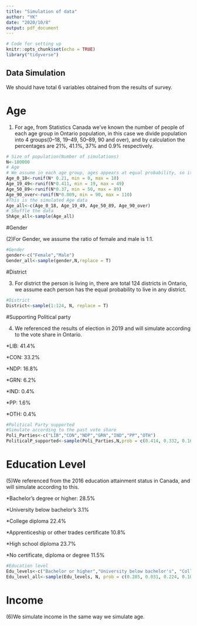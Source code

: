 ```yaml
---
title: "Simulation of data"
author: "YK"
date: "2020/10/8"
output: pdf_document
---
```


```r
# Code for setting up
knitr::opts_chunk$set(echo = TRUE)
library("tidyverse")
```

## Data Simulation

We should have total 6 variables obtained from the results of survey.

# Age

(1) For age, from Statistics Canada we've known the number of people of each age group in Ontario population, in this case we divide population into 4 groups(0--18, 19--49, 50--89, 90 and over), and by calculation the percentages are 21%, 41.1%, 37% and 0.9% respectively.

```r
# Size of population(Number of simulations)
N<-100000
# Age
# We assume in each age group, ages appears at equal probability, so it follows a uniform distribution.
Age_0_18<-runif(N* 0.21, min = 0, max = 18)
Age_19_49<-runif(N*0.411, min = 19, max = 49)
Age_50_89<-runif(N*0.37, min = 50, max = 89)
Age_90_over<-runif(N*0.009, min = 90, max = 110)
#This is the simulated Age data
Age_all<-c(Age_0_18, Age_19_49, Age_50_89, Age_90_over)
# Shuffle the data
ShAge_all<-sample(Age_all)

```

#Gender

(2)For Gender, we assume the ratio of female and male is 1:1.

```r
#Gender
gender<-c("Female","Male")
Gender_all<-sample(gender,N,replace = T)
```

#District

(3) For district the person is living in, there are total 124 districts in Ontario, we assume each person has the equal probability to live in any district.

```r
#District
District<-sample(1:124, N, replace = T)
```

#Supporting Political party

(4) We referenced the results of election in 2019 and will simulate according to the vote share in Ontario.

*LIB: 41.4%

*CON: 33.2%

*NDP: 16.8%

*GRN: 6.2%

*IND: 0.4%

*PP: 1.6%

*OTH: 0.4%

```r
#Political Party supported
#Simulate according to the past vote share
Poli_Parties<-c("LIB","CON","NDP","GRN","IND","PP","OTH")
PoliticalP_supported<-sample(Poli_Parties,N,prob = c(0.414, 0.332, 0.168, 0.062, 0.004, 0.016, 0.004), replace = T)
```

# Education Level

(5)We referenced from the 2016 education attainment status in Canada, and will simulate according to this.

*Bachelor's degree or higher: 28.5%

*University below bachelor's	3.1%

*College diploma	22.4%

*Apprenticeship or other trades certificate	10.8%

*High school diploma	23.7%

*No certificate, diploma or degree	11.5%

```r
#Education level
Edu_levels<-c("Bachelor or higher","University below bachelor's", "College diploma","Apprenticeship or other","High school","No certificate, diploma or degree")
Edu_level_all<-sample(Edu_levels, N, prob = c(0.285, 0.031, 0.224, 0.108, 0.237, 0.115),replace = T)
```

# Income

(6)We simulate income in the same way we simulate age.

